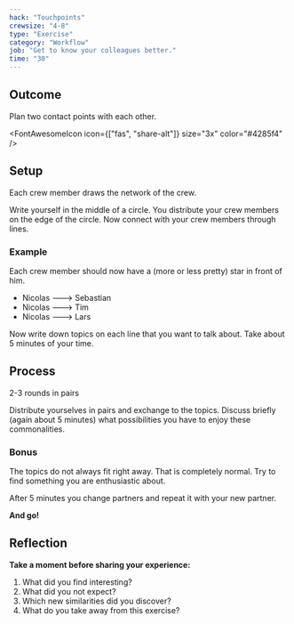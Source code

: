 ```yaml
---
hack: "Touchpoints"
crewsize: "4-8"
type: "Exercise"
category: "Workflow"
job: "Get to know your colleagues better."
time: "30"
---
```


## Outcome

Plan two contact points with each other.

<FontAwesomeIcon icon={["fas", "share-alt"]} size="3x" color="#4285f4" />

## Setup

Each crew member draws the network of the crew.

Write yourself in the middle of a circle. You distribute your crew members on the edge of the circle. Now connect with your crew members through lines.

### Example

Each crew member should now have a (more or less pretty) star in front of him.

- Nicolas ---> Sebastian
- Nicolas ---> Tim
- Nicolas ---> Lars

Now write down topics on each line that you want to talk about. Take about 5 minutes of your time.

## Process

2-3 rounds in pairs

Distribute yourselves in pairs and exchange to the topics. Discuss briefly (again about 5 minutes) what possibilities you have to enjoy these commonalities.

### Bonus

The topics do not always fit right away. That is completely normal.
Try to find something you are enthusiastic about.

After 5 minutes you change partners and repeat it with your new partner.

**And go!**

## Reflection

**Take a moment before sharing your experience:**

1. What did you find interesting?
2. What did you not expect?
3. Which new similarities did you discover?
4. What do you take away from this exercise?
